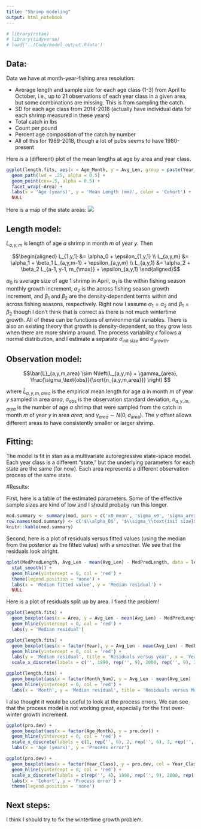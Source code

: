 ```yaml
---
title: "Shrimp modeling"
output: html_notebook
---
```


```r
# library(rstan)
# library(tidyverse)
# load('../Code/model_output.Rdata')
```

## Data:
Data we have at month-year-fishing area resolution:

* Average length and sample size for each age class (1-3) from April to October, i.e., up to 21 observations of each year class in a given area, but some combinations are missing. This is from sampling the catch.
* SD for each age class from 2014-2018 (actually have individual data for each shrimp measured in these years)
* Total catch in lbs
* Count per pound
* Percent age composition of the catch by number
* All of this for 1989-2018, though a lot of pubs seems to have 1980-present

Here is a (different) plot of the mean lengths at age by area and year class.

```r
ggplot(length.fits, aes(x = Age_Month, y = Avg_Len, group = paste(Year_Class, Area), col = Year_Class)) +
  geom_path(lwd = .25, alpha = 0.5) +
  geom_point(cex=.5, alpha = 0.5) +
  facet_wrap(~Area) +
  labs(x = 'Age (years)', y = 'Mean Length (mm)', color = 'Cohort') +
  NULL
```
Here is a map of the state areas:
![](../Figures/shrimp_areas.png)


## Length model:
$L_{a,y,m}$ is length of age $a$ shrimp in month $m$ of year $y$. Then

$$\begin{aligned}
L_{1,y,1} &= \alpha_0 + \epsilon_{1,y,1} \\
L_{a,y,m} &= \alpha_1 + \beta_1 L_{a,y,m-1} + \epsilon_{a,y,m} \\
L_{a,y,1} &= \alpha_2 + \beta_2 L_{a-1, y-1, m_{\max}} + \epsilon_{a,y,1}
\end{aligned}$$

$\alpha_0$ is average size of age 1 shrimp in April, $\alpha_1$ is the within fishing season monthly growth increment, $\alpha_2$ is the across fishing season growth increment, and $\beta_1$ and $\beta_2$ are the density-dependent terms within and across fishing seasons, respectively. Right now I assume $\alpha_1 = \alpha_2$ and $\beta_1 = \beta_2$ though I don't think that is correct as there is not much wintertime growth. All of these can be functions of environmental variables. There is also an existing theory that growth is density-dependent, so they grow less when there are more shrimp around. The process variability $\epsilon$ follows a normal distribution, and I estimate a separate $\sigma_\text{init size}$ and $\sigma_\text{growth}$.

## Observation model:

$$\bar{L}_{a,y,m,area} \sim N\left(L_{a,y,m} + \gamma_{area}, \frac{\sigma_\text{obs}}{\sqrt{n_{a,y,m,area}}} \right) $$

where $\bar{L}_{a,y,m,area}$ is the empirical mean length for age $a$ in month $m$ of year $y$ sampled in area $area$, $\sigma_\text{obs}$ is the observation standard deviation, $n_{a,y,m,area}$ is the number of age $a$ shrimp that were sampled from the catch in month $m$ of year $y$ in area $area$, and $\gamma_{area} \sim N(0, \sigma_\text{area})$. The $\gamma$ offset allows different areas to have consistently smaller or larger shrimp.

## Fitting:

The model is fit in stan as a multivariate autoregressive state-space model. Each year class is a different "state," but the underlying parameters for each state are the same (for now). Each area represents a different observation process of the same state. 

#Results:

First, here is a table of the estimated parameters. Some of the effective sample sizes are kind of low and I should probaby run this longer.
```r
mod.summary <- summary(mod, pars = c('x0_mean', 'sigma_x0', 'sigma_area', 'U', 'B', 'sigma_process', 'sigma_obs'))$summary
row.names(mod.summary) <- c('$\\alpha_0$', '$\\sigma_\\text{init size}$', '$\\sigma_\\text{area}$', '$\\alpha_1$', '$\\beta_1$', '$\\sigma_\\text{growth}$', '$\\sigma_\\text{obs}$')
knitr::kable(mod.summary)
```

Second, here is a plot of residuals versus fitted values (using the median from the posterior as the fitted value) with a smoother. We see that the residuals look alright. 
```r
qplot(MedPredLength, Avg_Len - mean(Avg_Len) - MedPredLength, data = length.fits, alpha = .5) + 
  stat_smooth() +
  geom_hline(yintercept = 0, col = 'red') +
  theme(legend.position = 'none') +
  labs(x = 'Median fitted value', y = 'Median residual') +
  NULL  
```


Here is a plot of residuals split up by area. I fixed the problem!

```r
ggplot(length.fits) +
  geom_boxplot(aes(x = Area, y = Avg_Len - mean(Avg_Len) - MedPredLength)) +
  geom_hline(yintercept = 0, col = 'red') +
  labs(y = 'Median residual')
```
```r
ggplot(length.fits) +
  geom_boxplot(aes(x = factor(Year), y = Avg_Len - mean(Avg_Len) - MedPredLength)) +
  geom_hline(yintercept = 0, col = 'red') +
  labs(y = 'Median residual', title = 'Residuals versus year', x = 'Year') +
  scale_x_discrete(labels = c('', 1990, rep('', 9), 2000, rep('', 9), 2010, rep('', 8)))

ggplot(length.fits) +
  geom_boxplot(aes(x = factor(Month_Num), y = Avg_Len - mean(Avg_Len) - MedPredLength)) +
  geom_hline(yintercept = 0, col = 'red') +
  labs(x = 'Month', y = 'Median residual', title = 'Residuals versus Month')
```

I also thought it would be useful to look at the process errors. We can see that the process model is not working great, especially for the first over-winter growth increment.
```r
ggplot(pro.dev) + 
  geom_boxplot(aes(x = factor(Age_Month), y = pro.dev)) +
  geom_hline(yintercept = 0, col = 'red') +
  scale_x_discrete(labels = c(1, rep('', 6), 2, rep('', 6), 3, rep('', 5))) +
  labs(x = 'Age (years)', y = 'Process error')

ggplot(pro.dev) + 
  geom_boxplot(aes(x = factor(Year_Class), y = pro.dev, col = Year_Class)) +
  geom_hline(yintercept = 0, col = 'red') +
  scale_x_discrete(labels = c(rep('', 4), 1990, rep('', 9), 2000, rep('', 9), 2010, rep('', 7))) +
  labs(x = 'Cohort', y = 'Process error') +
  theme(legend.position = 'none')

```

## Next steps:

I think I should try to fix the wintertime growth problem.
<!-- Martell et al. 2000 report annual M of 0.96 $\text{yr}^{-1}$, which is used in VPA.  -->

